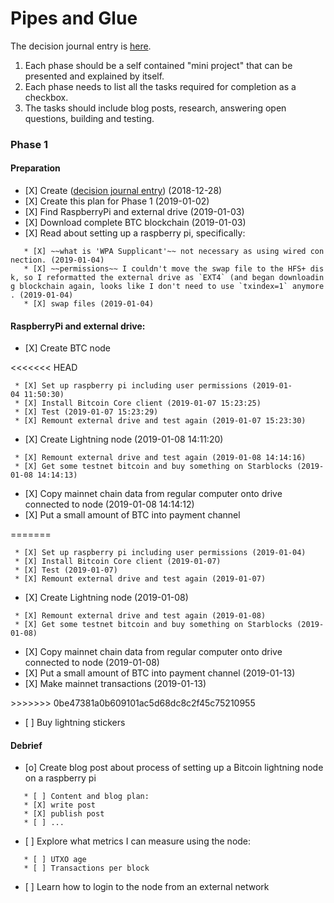 = Pipes and Glue =
The decision journal entry is [[diary/2018-12-28|here]].

# Each phase should be a self contained "mini project" that can be presented and explained by itself.
# Each phase needs to list all the tasks required for completion as a checkbox.
# The tasks should include blog posts, research, answering open questions, building and testing.

=== Phase 1 ===

==== Preparation ====
* [X] Create ([[diary/2018-12-28|decision journal entry]]) (2018-12-28)
* [X] Create this plan for Phase 1 (2019-01-02) 
* [X] Find RaspberryPi and external drive (2019-01-03)
* [X] Download complete BTC blockchain (2019-01-03)
* [X] Read about setting up a raspberry pi, specifically:
    * [X] ~~what is 'WPA Supplicant'~~ not necessary as using wired connection. (2019-01-04)
    * [X] ~~permissions~~ I couldn't move the swap file to the HFS+ disk, so I reformatted the external drive as `EXT4` (and began downloading blockchain again, looks like I don't need to use `txindex=1` anymore. (2019-01-04)
    * [X] swap files (2019-01-04)

==== RaspberryPi and external drive: ====
* [X] Create BTC node 
<<<<<<< HEAD
  * [X] Set up raspberry pi including user permissions (2019-01-04 11:50:30)
  * [X] Install Bitcoin Core client (2019-01-07 15:23:25)
  * [X] Test (2019-01-07 15:23:29)
  * [X] Remount external drive and test again (2019-01-07 15:23:30)
* [X] Create Lightning node  (2019-01-08 14:11:20)
  * [X] Remount external drive and test again (2019-01-08 14:14:16)
  * [X] Get some testnet bitcoin and buy something on Starblocks (2019-01-08 14:14:13)
* [X] Copy mainnet chain data from regular computer onto drive connected to node (2019-01-08 14:14:12)
* [X] Put a small amount of BTC into payment channel
=======
  * [X] Set up raspberry pi including user permissions (2019-01-04)
  * [X] Install Bitcoin Core client (2019-01-07)
  * [X] Test (2019-01-07)
  * [X] Remount external drive and test again (2019-01-07)
* [X] Create Lightning node  (2019-01-08)
  * [X] Remount external drive and test again (2019-01-08)
  * [X] Get some testnet bitcoin and buy something on Starblocks (2019-01-08)
* [X] Copy mainnet chain data from regular computer onto drive connected to node (2019-01-08)
* [X] Put a small amount of BTC into payment channel (2019-01-13)
* [X] Make mainnet transactions (2019-01-13)
>>>>>>> 0be47381a0b609101ac5d68dc8c2f45c75210955
* [ ] Buy lightning stickers

==== Debrief ====
* [o] Create blog post about process of setting up a Bitcoin lightning node on a raspberry pi
    * [ ] Content and blog plan:
    * [X] write post
    * [X] publish post
    * [ ] ...
* [ ] Explore what metrics I can measure using the node:
    * [ ] UTXO age
    * [ ] Transactions per block
* [ ] Learn how to login to the node from an external network
